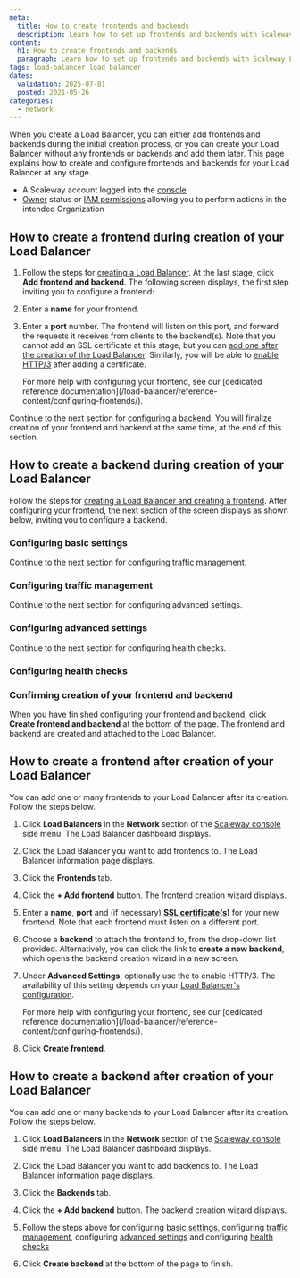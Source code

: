 ```yaml
---
meta:
  title: How to create frontends and backends
  description: Learn how to set up frontends and backends with Scaleway Load Balancer. Step-by-step guide for configuring efficient network routing and load distribution.
content:
  h1: How to create frontends and backends
  paragraph: Learn how to set up frontends and backends with Scaleway Load Balancer. Step-by-step guide for configuring efficient network routing and load distribution.
tags: load-balancer load balancer
dates:
  validation: 2025-07-01
  posted: 2021-05-26
categories:
  - network
---
```


When you create a Load Balancer, you can either add frontends and backends during the initial creation process, or you can create your Load Balancer without any frontends or backends and add them later. This page explains how to create and configure frontends and backends for your Load Balancer at any stage.

<Macro id="requirements" />

- A Scaleway account logged into the [console](https://console.scaleway.com)
- [Owner](/iam/concepts/#owner) status or [IAM permissions](/iam/concepts/#permission) allowing you to perform actions in the intended Organization

## How to create a frontend during creation of your Load Balancer

1. Follow the steps for [creating a Load Balancer](/load-balancer/how-to/create-load-balancer/). At the last stage, click **Add frontend and backend**. The following screen displays, the first step inviting you to configure a frontend:

    <Lightbox src="scaleway-configure-frontend.webp" alt="" />

2. Enter a **name** for your frontend.

3. Enter a **port** number. The frontend will listen on this port, and forward the requests it receives from clients to the backend(s). Note that you cannot add an SSL certificate at this stage, but you can [add one after the creation of the Load Balancer](/load-balancer/how-to/add-certificate/). Similarly, you will be able to [enable HTTP/3](/load-balancer/reference-content/http2-http3/#configuring-your-load-balancer-for-http3) after adding a certificate.

    <Message type="tip">
      For more help with configuring your frontend, see our [dedicated reference documentation](/load-balancer/reference-content/configuring-frontends/).
    </Message>

Continue to the next section for [configuring a backend](#how-to-create-a-backend-during-creation-of-your-load-balancer). You will finalize creation of your frontend and backend at the same time, at the end of this section.

## How to create a backend during creation of your Load Balancer

Follow the steps for [creating a Load Balancer and creating a frontend](#how-to-create-a-frontend-during-creation-of-your-load-balancer). After configuring your frontend, the next section of the screen displays as shown below, inviting you to configure a backend.

### Configuring basic settings

<Macro id="lb-create-backend-1-basic" />

Continue to the next section for configuring traffic management.

### Configuring traffic management

<Macro id="lb-create-backend-2-traffic-mgnt" />

Continue to the next section for configuring advanced settings.

### Configuring advanced settings

<Macro id="lb-create-backend-3-advanced-settings" />

Continue to the next section for configuring health checks.

### Configuring health checks

<Macro id="lb-create-backend-4-healthcheck" />

### Confirming creation of your frontend and backend

When you have finished configuring your frontend and backend, click **Create frontend and backend** at the bottom of the page. The frontend and backend are created and attached to the Load Balancer.


## How to create a frontend after creation of your Load Balancer

You can add one or many frontends to your Load Balancer after its creation. Follow the steps below.

1. Click **Load Balancers** in the **Network** section of the [Scaleway console](https://console.scaleway.com) side menu. The Load Balancer dashboard displays.

2. Click the Load Balancer you want to add frontends to. The Load Balancer information page displays.

3. Click the **Frontends** tab.

4. Click the **+ Add frontend** button. The frontend creation wizard displays.

    <Lightbox src="scaleway-create-frontend-after.webp" alt="" />

5. Enter a **name**, **port** and (if necessary) [**SSL certificate(s)**](/load-balancer/how-to/add-certificate/) for your new frontend. Note that each frontend must listen on a different port.

6. Choose a **backend** to attach the frontend to, from the drop-down list provided. Alternatively, you can click the link to **create a new backend**, which opens the backend creation wizard in a new screen.

7. Under **Advanced Settings**, optionally use the <Icon name="toggle" /> to enable HTTP/3. The availability of this setting depends on your [Load Balancer's configuration](/load-balancer/reference-content/http2-http3/).

    <Message type="tip">
      For more help with configuring your frontend, see our [dedicated reference documentation](/load-balancer/reference-content/configuring-frontends/).
    </Message>

8. Click **Create frontend**.

## How to create a backend after creation of your Load Balancer

You can add one or many backends to your Load Balancer after its creation. Follow the steps below.

1. Click **Load Balancers** in the **Network** section of the [Scaleway console](https://console.scaleway.com) side menu. The Load Balancer dashboard displays.

2. Click the Load Balancer you want to add backends to. The Load Balancer information page displays.

3. Click the **Backends** tab.

4. Click the **+ Add backend** button. The backend creation wizard displays.

5. Follow the steps above for configuring [basic settings](#configuring-basic-settings), configuring [traffic management](#configuring-traffic-management), configuring [advanced settings](#configuring-advanced-settings) and configuring [health checks](#configuring-health-checks)

6. Click **Create backend** at the bottom of the page to finish.


